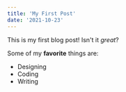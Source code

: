 ```yaml
---
title: 'My First Post'
date: '2021-10-23'
---
```


This is my first blog post! Isn't it _great_?

Some of my **favorite** things are:

- Designing
- Coding
- Writing
